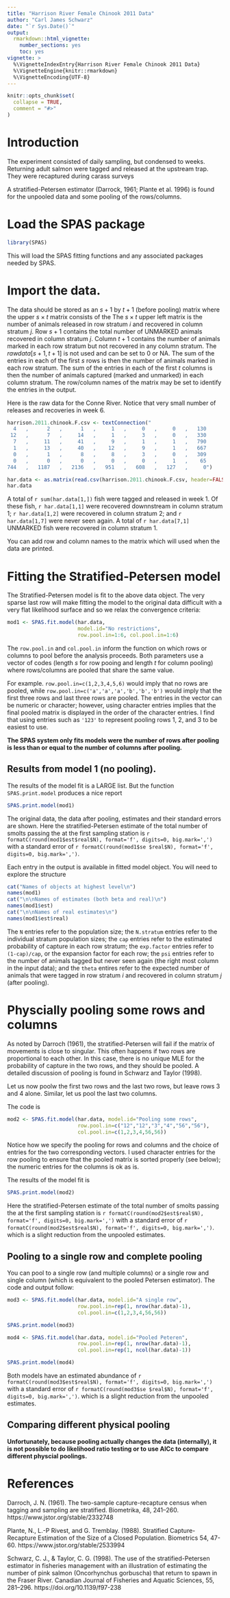 ```yaml
---
title: "Harrison River Female Chinook 2011 Data"
author: "Carl James Schwarz"
date: "`r Sys.Date()`"
output:
  rmarkdown::html_vignette:
    number_sections: yes
    toc: yes
vignette: >
  %\VignetteIndexEntry{Harrison River Female Chinook 2011 Data} 
  %\VignetteEngine{knitr::rmarkdown} 
  %\VignetteEncoding{UTF-8}
---
```


```r
knitr::opts_chunk$set(
  collapse = TRUE,
  comment = "#>"
)
```

# Introduction
The experiment consisted of daily sampling, but condensed to weeks.
Returning adult salmon were tagged and released at the upstream trap. They were recaptured
during carass surveys

A stratified-Petersen estimator (Darrock, 1961; Plante et al. 1996) is found for the unpooled data and some pooling of the rows/columns.

# Load the SPAS package
```r
library(SPAS)
```
This will load the SPAS fitting functions and any associated packages needed by SPAS.

# Import the data.
The data  should be stored as an $s+1$ by $t+1$ (before pooling) matrix where the upper $s \times t$ matrix consists of the 
The $s \times t$ upper left matrix is the number of animals released in row stratum $i$ and recovered in
column stratum $j$. 
Row $s+1$ contains the total number of UNMARKED animals recovered in column stratum $j$.
Column $t+1$ contains the number of animals marked in each row stratum but not recovered in any column stratum.
The $rawdata[s+1, t+1]$ is not used and can be set to 0 or NA.
The sum of the entries in each of the first $s$ rows is then the number of animals marked in each row stratum.
The sum of the entries in each of the first $t$ columns is then the number of animals captured (marked and unmarked) in each column stratum.
The row/column names of the matrix may be set to identify the entries in the output.

Here is the raw data for the Conne River. Notice that very small number of releases and recoveries in week 6. 

```r
harrison.2011.chinook.F.csv <- textConnection("
  4   ,      2   ,      1   ,     1   ,     0   ,     0   ,   130
 12   ,      7   ,     14   ,     1   ,     3   ,     0   ,   330
  7   ,     11   ,     41   ,     9   ,     1   ,     1   ,   790
  1   ,     13   ,     40   ,    12   ,     9   ,     1   ,   667
  0   ,      1   ,      8   ,     8   ,     3   ,     0   ,   309
  0   ,      0   ,      0   ,     0   ,     0   ,     1   ,    65
744   ,   1187   ,   2136   ,   951   ,   608   ,   127   ,     0")

har.data <- as.matrix(read.csv(harrison.2011.chinook.F.csv, header=FALSE))
har.data
```
A total of `r sum(har.data[1,])` fish were tagged and released in week 1. Of these fish, `r har.data[1,1]` were recovered downnstream in column stratum 1;
`r har.data[1,2]` were recovered in column stratum 2; and `r har.data[1,7]` were never seen again.
A total of `r har.data[7,1]` UNMARKED fish were recovered in column stratum 1.

You can add row and column names to the matrix which will used when the data are printed.

# Fitting the Stratified-Petersen model
The Stratified-Petersen model is fit to the above data object.
The very sparse last row will
make fitting the model to the original data difficult with a very flat likelihood surface and so we relax the convergence
criteria:
```r
mod1 <- SPAS.fit.model(har.data,
                       model.id="No restrictions",
                       row.pool.in=1:6, col.pool.in=1:6)
```
The `row.pool.in` and `col.pool.in` inform the function on which rows or columns to pool before the analysis proceeds. 
Both parameters use a vector of codes (length $s$ for row pooing and length $t$ for column pooling) where rows/columns
are pooled that share the same value.

For example. `row.pool.in=c(1,2,3,4,5,6)` would imply that no rows are pooled, while
`row.pool.in=c('a','a','a','b','b','b')` would imply that the first three rows and last three rows are pooled.
The entries in the vector can be numeric or character; however, using character entries implies that the final
pooled matrix is displayed in the order of the character entries. I find that using entries such as `'123'` to represent
pooling rows 1, 2, and 3 to be easiest to use.

**The SPAS system only fits models were the number of rows after pooling is less than or equal to the number of columns after pooling.**

## Results from model 1 (no pooling).
The results of the model fit is a LARGE list. But the function `SPAS.print.model` produces a nice report
```r
SPAS.print.model(mod1)
```

The original data, the data after pooling, estimates and their standard errors are shown.
Here the stratified-Petersen estimate of the total number of smolts passing the at the first sampling station is
`r formatC(round(mod1$est$real$N), format='f', digits=0, big.mark=',')` with a standard error of 
`r formatC(round(mod1$se $real$N), format='f', digits=0, big.mark=',')`.


Each entry in the output is available in fitted model object. You will need to explore the
structure
```r
cat("Names of objects at highest level\n")
names(mod1)
cat("\n\nNames of estimates (both beta and real)\n")
names(mod1$est)
cat("\n\nNames of real estimates\n")
names(mod1$est$real)
```
The `N` entries refer to the  population size; the `N.stratum` entries refer to the individual stratum population sizes;
the `cap` entries refer to the estimated probability of capture in each row stratum;
the `exp.factor` entries refer to `(1-cap)/cap`, or the expansion factor for each row;
the `psi` entries refer to the number of animals tagged but never seen again (the right most column in the input data);
and the `theta` entires refer to the expected number of animals that were tagged in row stratum $i$ and recovered in column stratum $j$ (after pooling).

# Physcially pooling some rows and columns
As noted by Darroch (1961), the stratified-Petersen will fail if the matrix of movements is close to singular. This often happens if two rows are proportional to each other. In this case, there is no unique MLE for the probability of capture in the two rows, and they should be pooled.
A detailed discussion of pooling is found in Schwarz and Taylor (1998).

Let us now poolw the first two rows and the last two rows, but leave rows 3 and 4 alone.
Similar, let us pool the last two columns.

The code is
```r
mod2 <- SPAS.fit.model(har.data, model.id="Pooling some rows",
                       row.pool.in=c("12","12","3","4","56","56"),
                       col.pool.in=c(1,2,3,4,56,56))
```

Notice how we specify the pooling for rows and columns and the choice of entries for the two corresponding vectors.
I used character entries for the row pooling to ensure that the pooled matrix is sorted properly (see below);
the numeric entries for the columns is ok as is.

The results of the model fit is
```r
SPAS.print.model(mod2)
```

Here the stratified-Petersen estimate of the total number of smolts passing the at the first sampling station is
`r formatC(round(mod2$est$real$N), format='f', digits=0, big.mark=',')` with a standard error of 
`r formatC(round(mod2$est$real$N), format='f', digits=0, big.mark=',')`.
which is a slight reduction
from the unpooled estimates.

## Pooling to a single row and complete pooling
You can pool to a single row (and multiple columns) or a single row and single column (which is equivalent to the pooled Petersen estimator).
The code and output follow:

```r
mod3 <- SPAS.fit.model(har.data, model.id="A single row",
                       row.pool.in=rep(1, nrow(har.data)-1),
                       col.pool.in=c(1,2,3,4,56,56))
```
```r
SPAS.print.model(mod3)
```

```r
mod4 <- SPAS.fit.model(har.data, model.id="Pooled Peteren",
                       row.pool.in=rep(1, nrow(har.data)-1),
                       col.pool.in=rep(1, ncol(har.data)-1))
```
```r
SPAS.print.model(mod4)
```
Both models have an estimated abundance of
`r formatC(round(mod3$est$real$N), format='f', digits=0, big.mark=',')` with a standard error of 
`r formatC(round(mod3$se $real$N), format='f', digits=0, big.mark=',')`.
which is a slight reduction
from the unpooled estimates.

## Comparing different physical pooling
**Unfortunately, because pooling actually changes the data (internally), it is not possible to
do likelihood ratio testing or to use AICc to compare different physcial poolings.**


# References
Darroch, J. N. (1961). The two-sample capture-recapture census when tagging and sampling are stratified. Biometrika, 48, 241–260.
https://www.jstor.org/stable/2332748

Plante, N., L.-P Rivest, and G. Tremblay. (1988). Stratified Capture-Recapture Estimation of the Size of a Closed Population. Biometrics 54, 47-60.
https://www.jstor.org/stable/2533994

Schwarz, C. J., & Taylor, C. G. (1998). The use of the stratified-Petersen estimator in fisheries management with an illustration of estimating the number of pink salmon (Oncorhynchus gorbuscha) that return to spawn in the Fraser River. Canadian Journal of Fisheries and Aquatic Sciences, 55, 281–296.
https://doi.org/10.1139/f97-238

